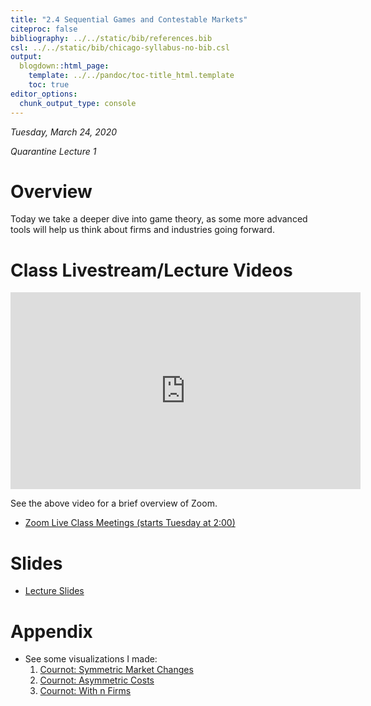 ```yaml
---
title: "2.4 Sequential Games and Contestable Markets"
citeproc: false
bibliography: ../../static/bib/references.bib
csl: ../../static/bib/chicago-syllabus-no-bib.csl
output:
  blogdown::html_page:
    template: ../../pandoc/toc-title_html.template
    toc: true
editor_options: 
  chunk_output_type: console
---
```


*Tuesday, March 24, 2020*

*Quarantine Lecture 1*

# Overview

Today we take a deeper dive into game theory, as some more advanced tools will help us think about firms and industries going forward.

# Class Livestream/Lecture Videos

<iframe width="560" height="315" src="https://www.youtube.com/embed/gOgSF8QZDQM" frameborder="0" allow="accelerometer; autoplay; encrypted-media; gyroscope; picture-in-picture" allowfullscreen></iframe>

See the above video for a brief overview of Zoom. 

- [<i class="fas fa-video"></i> Zoom Live Class Meetings (starts Tuesday at 2:00)](https://zoom.us/j/486416690)

# Slides

- [<i class="fas fa-external-link-square-alt"></i> Lecture Slides](/slides/2.4-slides.html)

# Appendix

- See some visualizations I made:
  1. [Cournot: Symmetric Market Changes](https://ryansafner.shinyapps.io/Cournot_market_changes/)
  2. [Cournot: Asymmetric Costs](https://ryansafner.shinyapps.io/cournot_asymmetric_costs/)
  3. [Cournot: With n Firms](https://ryansafner.shinyapps.io/Cournot_n_firms/)
